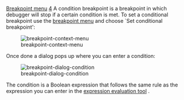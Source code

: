 [[Property:title|Breakpoint menu]]
[[Property:weight|4]]
A condition breakpoint is a breakpoint in which debugger will stop if a certain condition is met. To set a conditional breakpoint use the [[Breakpoint editing|breakpoint menu]]  and choose `Set conditional breakpoint': 

[[Image:breakpoint-context-menu]]  

Once done a dialog pops up where you can enter a condition:

[[Image:breakpoint-dialog-condition]]  

The condition is a Boolean expression that follows the same rule as the expression you can enter in the [[Expression evaluation|expression evaluation tool]] . <br/>


{{warning|'''Caution''': if you enter an expression that is not supported or which raises an error during evaluation, by default the condition is considered as True (then the debugger will stop) }}

{{seealso| '''See Also''' <br/>
[[Breakpoint editing|Breakpoint menu]]  <br/>
[[Breakpoint commands|Breakpoints commands]]  <br/>
[[Breakpoint information command|Breakpoint information command]]  <br/>
[[Expression evaluation|Expression evaluation tool]]  <br/>
}}




